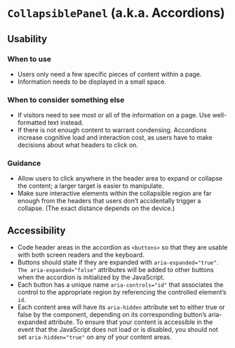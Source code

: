 
<Meta title="Designer Documentation/Accordion" />

# `CollapsiblePanel` (a.k.a. Accordions)

## Usability

### When to use

* Users only need a few specific pieces of content within a page.
* Information needs to be displayed in a small space.

### When to consider something else

* If visitors need to see most or all of the information on a page. Use well-formatted text instead.
* If there is not enough content to warrant condensing. Accordions increase cognitive load and interaction cost, as users have to make decisions about what headers to click on.

### Guidance

* Allow users to click anywhere in the header area to expand or collapse the content; a larger target is easier to manipulate.
* Make sure interactive elements within the collapsible region are far enough from the headers that users don’t accidentally trigger a collapse. (The exact distance depends on the device.)

## Accessibility

* Code header areas in the accordion as `<buttons>` so that they are usable with both screen readers and the keyboard.
* Buttons should state if they are expanded with `aria-expanded="true"`. `The aria-expanded="false"` attributes will be added to other buttons when the accordion is initialized by the JavaScript.
* Each button has a unique name `aria-controls="id"` that associates the control to the appropriate region by referencing the controlled element’s `id`.
* Each content area will have its `aria-hidden` attribute set to either true or false by the component, depending on its corresponding button’s aria-expanded attribute. To ensure that your content is accessible in the event that the JavaScript does not load or is disabled, you should not set `aria-hidden="true"` on any of your content areas.
